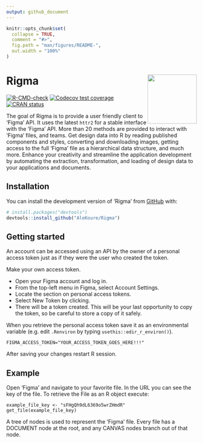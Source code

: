 ```yaml
---
output: github_document
---
```


<!-- README.md is generated from README.Rmd. Please edit that file -->

```r
knitr::opts_chunk$set(
  collapse = TRUE,
  comment = "#>",
  fig.path = "man/figures/README-",
  out.width = "100%"
)
```

# Rigma <a href="https://alekoure.github.io/Rigma/" rel="nofollow"><img src='man/figures/logo.png' align="right" height="130"/></a>

<!-- badges: start -->
[![R-CMD-check](https://github.com/AleKoure/Rigma/workflows/R-CMD-check/badge.svg)](https://github.com/AleKoure/Rigma/actions)
[![Codecov test coverage](https://codecov.io/gh/AleKoure/Rigma/branch/main/graph/badge.svg)](https://app.codecov.io/gh/AleKoure/Rigma?branch=main)
[![CRAN status](https://www.r-pkg.org/badges/version/Rigma)](https://CRAN.R-project.org/package=Rigma)
<!-- badges: end -->

The goal of Rigma is to provide a user friendly client to 'Figma' API. It uses
the latest `httr2` for a stable interface with the 'Figma' API. More than
20 methods are provided to interact with 'Figma' files, and teams. Get design data
into R by reading published components and styles, converting and downloading
images, getting access to the full 'Figma' file as a hierarchical data structure,
and much more. Enhance your creativity and streamline the application development
by automating the extraction, transformation, and loading of design data to your
applications and documents.

## Installation

You can install the development version of 'Rigma' from [GitHub](https://github.com/) with:

``` r
# install.packages("devtools")
devtools::install_github("AleKoure/Rigma")
```

## Getting started

An account can be accessed using an API by the owner of a personal access token 
just as if they were the user who created the token.

Make your own access token.

- Open your Figma account and log in.
- From the top-left menu in Figma, select Account Settings.
- Locate the section on personal access tokens.
- Select New Token by clicking.
- There will be a token created. This will be your last opportunity to copy 
the token, so be careful to store a copy of it safely.

When you retrieve the personal access token save it as an environmental 
variable (e.g. edit `.Renviron` by typing `usethis::edir_r_environ()`).

```
FIGMA_ACCESS_TOKEN="YOUR_ACCESS_TOKEN_GOES_HERE!!!"
```

After saving your changes restart R session.

## Example

Open 'Figma' and navigate to your favorite file. In the URL you can see the key
of the file. To retrieve the File as an R object execute:

```
example_file_key <- "sFHgQh9dL6369o5wrZHmdR"
get_file(example_file_key)
```

A tree of nodes is used to represent the 'Figma' file. Every file has a DOCUMENT 
node at the root, and any CANVAS nodes branch out of that node.
